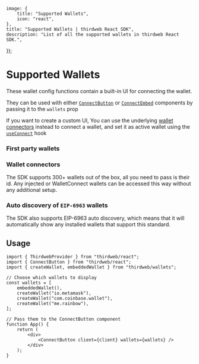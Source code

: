 
	image: {
		title: "Supported Wallets",
		icon: "react",
	},
	title: "Supported Wallets | thirdweb React SDK",
	description: "List of all the supported wallets in thirdweb React SDK.",
});

# Supported Wallets

These wallet config functions contain a built-in UI for connecting the wallet.

They can be used with either
[`ConnectButton`](/typescript/v5/react/components/ConnectButton)
or [`ConnectEmbed`](/typescript/v5/react/components/ConnectEmbed)
components by passing it to the `wallets` prop

If you want to create a custom UI, You can use the underlying [wallet connectors](/typescript/v5/wallets) instead to connect a wallet, and set it as active wallet using the [`useConnect`](/references/typescript/v5/useConnect) hook

### First party wallets

<WalletCardGrid>
	<WalletCard
		label="Smart Wallet"
		href="/references/typescript/v5/smartWallet"
		icon={SmartWalletIcon}
	/>
	<WalletCard
		label="Embedded Wallet"
		href="/references/typescript/v5/embeddedWallet"
		icon={EmbeddedWalletIcon}
	/>
</WalletCardGrid>

<div className="h-10" />

### Wallet connectors

The SDK supports 300+ wallets out of the box, all you need to pass is their id. Any injected or WalletConnect wallets can be accessed this way without any additional setup.

### Auto discovery of `EIP-6963` wallets

The SDK also supports EIP-6963 auto discovery, which means that it will automatically show any installed wallets that support this standard.

## Usage

```tsx
import { ThirdwebProvider } from "thirdweb/react";
import { ConnectButton } from "thirdweb/react";
import { createWallet, embeddedWallet } from "thirdweb/wallets";

// Choose which wallets to display
const wallets = [
	embeddedWallet(),
	createWallet("io.metamask"),
	createWallet("com.coinbase.wallet"),
	createWallet("me.rainbow"),
];

// Pass them to the ConnectButton component
function App() {
	return (
		<div>
			<ConnectButton client={client} wallets={wallets} />
		</div>
	);
}
```
